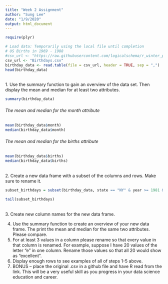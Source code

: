 ```yaml
---
title: "Week 2 Assignment"
author: "Sung Lee"
date: "1/9/2020"
output: html_document
---
```

``` r
require(plyr)

# Load data: Temporarily using the local file until completion
# US Births in 1969 - 1988 
#csv_url <- "https://raw.githubusercontent.com/logicalschema/r_winter_projects/master/Birthdays.csv"
csv_url <- "Birthdays.csv"
birthday_data <- read.table(file = csv_url, header = TRUE, sep = ",")
head(birthday_data)
```
<br>
1. Use the summary function to gain an overview of the data set. Then display the mean and median for at least two attributes.

```r
summary(birthday_data)
```

###### The mean and median for the month attribute
```r
mean(birthday_data$month)
median(birthday_data$month)
```

###### The mean and median for the births attribute
```r
mean(birthday_data$births)
median(birthday_data$births)
```
<br>
2. Create a new data frame with a subset of the columns and rows. Make sure to rename it.
```r
subset_birthdays = subset(birthday_data, state == "NY" & year >= 1981 & year <= 1988, select=c(state, year, month, births))

tail(subset_birthdays)
```

<br>
3. Create new column names for the new data frame.



4. Use the summary function to create an overview of your new data frame. The print the mean and median for the same two attributes. Please compare.
5. For at least 3 values in a column please rename so that every value in that column is renamed. For example, suppose I have 20 values of the letter “e” in one column. Rename those values so that all 20 would show as “excellent”.
6. Display enough rows to see examples of all of steps 1-5 above.
7. BONUS – place the original .csv in a github file and have R read from the link. This will be a very useful skill as you progress in your data science education and career.

